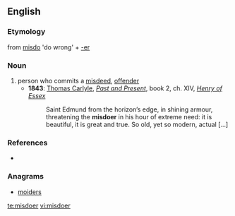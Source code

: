 ==English==

===Etymology===
from [[misdo]] 'do wrong' + [[-er]]

===Noun===
{{en-noun}}

# person who commits a [[misdeed]], [[offender]]
#* '''1843''': [[w:Thomas_Carlyle|Thomas Carlyle]], ''[[:w:Past and Present (book)|Past and Present]]'', book 2, ch. XIV, ''[[:w:Henry d'Essex|Henry of Essex]]''
#*: Saint Edmund from the horizon’s edge, in shining armour, threatening the '''misdoer''' in his hour of extreme need: it is beautiful, it is great and true. So old, yet so modern, actual […]

===References===
* {{R:Webster NCD 1967}}

===Anagrams===
* [[moiders#English|moiders]]

[[te:misdoer]]
[[vi:misdoer]]